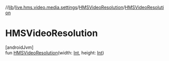//[lib](/api-reference/android/v2/home/content)/[live.hms.video.media.settings](../index)/[HMSVideoResolution](index)/[HMSVideoResolution](-h-m-s-video-resolution)

# HMSVideoResolution

[androidJvm]\
fun [HMSVideoResolution](-h-m-s-video-resolution)(width: [Int](https://kotlinlang.org/api/latest/jvm/stdlib/kotlin/-int/index.html), height: [Int](https://kotlinlang.org/api/latest/jvm/stdlib/kotlin/-int/index.html))
